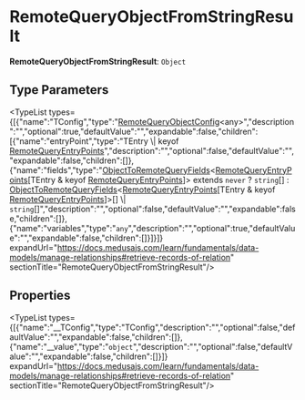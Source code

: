
# RemoteQueryObjectFromStringResult

 **RemoteQueryObjectFromStringResult**: `Object`

## Type Parameters

<TypeList types={[{"name":"TConfig","type":"[RemoteQueryObjectConfig](../types.ModulesSdkTypes.RemoteQueryObjectConfig/page.mdx)&#60;any&#62;","description":"","optional":true,"defaultValue":"","expandable":false,"children":[{"name":"entryPoint","type":"TEntry \\| keyof [RemoteQueryEntryPoints](../../interfaces/types.ModulesSdkTypes.RemoteQueryEntryPoints/page.mdx)","description":"","optional":false,"defaultValue":"","expandable":false,"children":[]},{"name":"fields","type":"[ObjectToRemoteQueryFields](../../../types/types.ObjectToRemoteQueryFields/page.mdx)&#60;[RemoteQueryEntryPoints](../../interfaces/types.ModulesSdkTypes.RemoteQueryEntryPoints/page.mdx)[TEntry & keyof [RemoteQueryEntryPoints](../../interfaces/types.ModulesSdkTypes.RemoteQueryEntryPoints/page.mdx)]&#62; extends `never` ? `string`[] : [ObjectToRemoteQueryFields](../../../types/types.ObjectToRemoteQueryFields/page.mdx)&#60;[RemoteQueryEntryPoints](../../interfaces/types.ModulesSdkTypes.RemoteQueryEntryPoints/page.mdx)[TEntry & keyof [RemoteQueryEntryPoints](../../interfaces/types.ModulesSdkTypes.RemoteQueryEntryPoints/page.mdx)]&#62;[] \\| `string`[]","description":"","optional":false,"defaultValue":"","expandable":false,"children":[]},{"name":"variables","type":"`any`","description":"","optional":true,"defaultValue":"","expandable":false,"children":[]}]}]} expandUrl="https://docs.medusajs.com/learn/fundamentals/data-models/manage-relationships#retrieve-records-of-relation" sectionTitle="RemoteQueryObjectFromStringResult"/>

## Properties

<TypeList types={[{"name":"__TConfig","type":"TConfig","description":"","optional":false,"defaultValue":"","expandable":false,"children":[]},{"name":"__value","type":"`object`","description":"","optional":false,"defaultValue":"","expandable":false,"children":[]}]} expandUrl="https://docs.medusajs.com/learn/fundamentals/data-models/manage-relationships#retrieve-records-of-relation" sectionTitle="RemoteQueryObjectFromStringResult"/>
